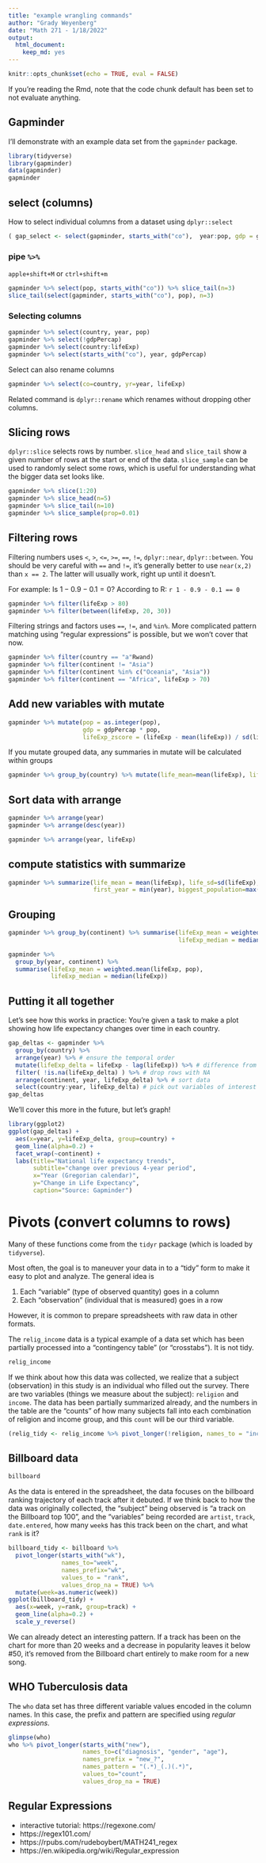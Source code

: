 ```yaml
---
title: "example wrangling commands"
author: "Grady Weyenberg"
date: "Math 271 - 1/18/2022"
output: 
  html_document: 
    keep_md: yes
---
```


```r
knitr::opts_chunk$set(echo = TRUE, eval = FALSE)
```

If you're reading the Rmd, note that the code chunk default has been set to not evaluate anything.

## Gapminder

I'll demonstrate with an example data set from the `gapminder` package.

```r
library(tidyverse)
library(gapminder)
data(gapminder)
gapminder
```


## select (columns)

How to select individual columns from a dataset using `dplyr::select`

```r
( gap_select <- select(gapminder, starts_with("co"),  year:pop, gdp = gdpPercap ) )
```

### pipe `%>%`

`apple+shift+M` or `ctrl+shift+m` 

```r
gapminder %>% select(pop, starts_with("co")) %>% slice_tail(n=3)
slice_tail(select(gapminder, starts_with("co"), pop), n=3)
```



### Selecting columns

```r
gapminder %>% select(country, year, pop)
gapminder %>% select(!gdpPercap)
gapminder %>% select(country:lifeExp)
gapminder %>% select(starts_with("co"), year, gdpPercap)
```

Select can also rename columns

```r
gapminder %>% select(co=country, yr=year, lifeExp)
```

Related command is `dplyr::rename` which renames without dropping other columns.



## Slicing rows
`dplyr::slice` selects rows by number. `slice_head` and `slice_tail` show a given number of rows at the start or end of the data. `slice_sample` can be used to randomly select some rows, which is useful for understanding what the bigger data set looks like.
```r
gapminder %>% slice(1:20)
gapminder %>% slice_head(n=5)
gapminder %>% slice_tail(n=10)
gapminder %>% slice_sample(prop=0.01)
```

## Filtering rows

Filtering numbers uses `<`, `>`, `<=`, `>=`, `==`, `!=`, `dplyr::near`, `dplyr::between`. You should be very careful with `==` and `!=`, it's generally better to use `near(x,2)` than `x == 2`. The latter will usually work, right up until it doesn't. 

For example: Is $1 - 0.9 - 0.1 = 0$? According to R: `r 1 - 0.9 - 0.1 == 0`

```r
gapminder %>% filter(lifeExp > 80)
gapminder %>% filter(between(lifeExp, 20, 30))
```

Filtering strings and factors uses `==`, `!=`, and `%in%`. More complicated pattern matching using "regular expressions" is possible, but we won't cover that now.

```r
gapminder %>% filter(country == "a"Rwand)
gapminder %>% filter(continent != "Asia")
gapminder %>% filter(continent %in% c("Oceania", "Asia"))
gapminder %>% filter(continent == "Africa", lifeExp > 70)

```

## Add new variables with mutate

```r
gapminder %>% mutate(pop = as.integer(pop),
                     gdp = gdpPercap * pop, 
                     lifeExp_zscore = (lifeExp - mean(lifeExp)) / sd(lifeExp) )
```

If you mutate grouped data, any summaries in mutate will be calculated within groups

```r
gapminder %>% group_by(country) %>% mutate(life_mean=mean(lifeExp), life_delta = lifeExp - life_mean)

```


## Sort data with arrange

```r
gapminder %>% arrange(year)
gapminder %>% arrange(desc(year))

gapminder %>% arrange(year, lifeExp)
```


## compute statistics with summarize

```r
gapminder %>% summarize(life_mean = mean(lifeExp), life_sd=sd(lifeExp),
                        first_year = min(year), biggest_population=max(pop))
```

## Grouping

```r
gapminder %>% group_by(continent) %>% summarise(lifeExp_mean = weighted.mean(lifeExp, pop),
                                                lifeExp_median = median(lifeExp))

gapminder %>% 
  group_by(year, continent) %>% 
  summarise(lifeExp_mean = weighted.mean(lifeExp, pop),
            lifeExp_median = median(lifeExp))

```

## Putting it all together

Let's see how this works in practice: You're given a task to make a plot showing how life expectancy changes over time in each country.

```r
gap_deltas <- gapminder %>% 
  group_by(country) %>%
  arrange(year) %>% # ensure the temporal order
  mutate(lifeExp_delta = lifeExp - lag(lifeExp)) %>% # difference from last lifeExp value
  filter( !is.na(lifeExp_delta) ) %>% # drop rows with NA
  arrange(continent, year, lifeExp_delta) %>% # sort data
  select(country:year, lifeExp_delta) # pick out variables of interest
gap_deltas
```

We'll cover this more in the future, but let's graph!

```r
library(ggplot2)
ggplot(gap_deltas) + 
  aes(x=year, y=lifeExp_delta, group=country) + 
  geom_line(alpha=0.2) + 
  facet_wrap(~continent) + 
  labs(title="National life expectancy trends",
       subtitle="change over previous 4-year period",
       x="Year (Gregorian calendar)",
       y="Change in Life Expectancy",
       caption="Source: Gapminder")
```


# Pivots (convert columns to rows)

Many of these functions come from the `tidyr` package (which is loaded by `tidyverse`).

Most often, the goal is to maneuver your data in to a "tidy" form to make it easy to plot and analyze. The general idea is

1. Each "variable" (type of observed quantity) goes in a column
2. Each "observation" (individual that is measured) goes in a row

However, it is common to prepare spreadsheets with raw data in other formats.

The `relig_income` data is a typical example of a data set which has been partially processed into a "contingency table" (or "crosstabs"). It is not tidy.

```r
relig_income
```

If we think about how this data was collected, we realize that a subject (observation) in this study is an individual who filled out the survey. There are two variables (things we measure about the subject): `religion` and `income`. The data has been partially summarized already, and the numbers in the table are the "counts" of how many subjects fall into each combination of religion and income group, and this `count` will be our third variable.

```r
(relig_tidy <- relig_income %>% pivot_longer(!religion, names_to = "income", values_to="count"))
```
## Billboard data

```r
billboard
```

As the data is entered in the spreadsheet, the data focuses on the billboard ranking trajectory of each track after it debuted. If we think back to how the data was originally collected, the "subject" being observed is "a track on the Billboard top 100", and the "variables" being recorded are `artist`, `track`, `date.entered`, how many `week`s has this track been on the chart, and what `rank` is it?

```r
billboard_tidy <- billboard %>% 
  pivot_longer(starts_with("wk"), 
               names_to="week", 
               names_prefix="wk", 
               values_to = "rank", 
               values_drop_na = TRUE) %>% 
  mutate(week=as.numeric(week))
ggplot(billboard_tidy) + 
  aes(x=week, y=rank, group=track) + 
  geom_line(alpha=0.2) + 
  scale_y_reverse()

```

We can already detect an interesting pattern. If a track has been on the chart for more than 20 weeks and a decrease in popularity leaves it below #50, it's removed from the Billboard chart entirely to make room for a new song.

## WHO Tuberculosis data

The `who` data set has three different variable values encoded in the column names. In this case, the prefix and pattern are specified using _regular expressions_. 

```r
glimpse(who)
who %>% pivot_longer(starts_with("new"), 
                     names_to=c("diagnosis", "gender", "age"), 
                     names_prefix = "new_?", 
                     names_pattern = "(.*)_(.)(.*)", 
                     values_to="count",
                     values_drop_na = TRUE)
```

## Regular Expressions

- interactive tutorial: https://regexone.com/
- https://regex101.com/
- https://rpubs.com/rudeboybert/MATH241_regex
- https://en.wikipedia.org/wiki/Regular_expression